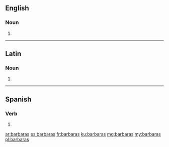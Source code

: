 ==English==

===Noun===
{{head|en|noun plural form}}

# {{plural of|barbara|lang=en}}

----

==Latin==

===Noun===
{{la-noun-form|barbarās}}

# {{inflection of|barbara||acc|p|lang=la}}

----

==Spanish==

===Verb===
{{es-verb-form}}

# {{es-verb form of|ending=ar|mood=subjunctive|tense=imperfect|sera=ra|pers=2|formal=no|number=singular|barbar}}

[[ar:barbaras]]
[[es:barbaras]]
[[fr:barbaras]]
[[ku:barbaras]]
[[mg:barbaras]]
[[my:barbaras]]
[[pl:barbaras]]